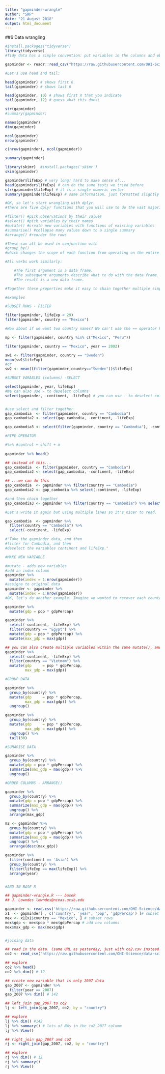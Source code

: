 ```yaml
---
title: "gapminder-wrangle"
author: "SKP"
date: "21 August 2018"
output: html_document
---
```



##6 Data wrangling

```r
#install.packages("tidyverse")
library(tidyverse)
#Tidy data has a simple convention: put variables in the columns and observations in the rows

gapminder <- readr::read_csv("https://raw.githubusercontent.com/OHI-Science/data-science-training/master/data/gapminder.csv")

#Let's use head and tail:

head(gapminder) # shows first 6
tail(gapminder) # shows last 6

head(gapminder, 10) # shows first X that you indicate
tail(gapminder, 12) # guess what this does!

str(gapminder)
#summary(gapminder)

names(gapminder)
dim(gapminder)

ncol(gapminder)
nrow(gapminder)

c(nrow(gapminder), ncol(gapminder))

summary(gapminder)

library(skimr)  #install.packages('skimr')
skim(gapminder)

gapminder$lifeExp # very long! hard to make sense of...
head(gapminder$lifeExp) # can do the same tests we tried before
str(gapminder$lifeExp) # it is a single numeric vector
summary(gapminder$lifeExp) # same information, just formatted slightly differently

#OK, so let's start wrangling with dplyr.
#There are five dplyr functions that you will use to do the vast majority of data manipulations:

#filter() #pick observations by their values
#select() #pick variables by their names
#mutate() #create new variables with functions of existing variables
#summarise() #collapse many values down to a single summary
#arrange() #reorder the rows

#These can all be used in conjunction with 
#group_by() 
#which changes the scope of each function from operating on the entire dataset to operating on it group-by-group. These six functions provide the verbs for a language of data manipulation.

#All verbs work similarly:

    #The first argument is a data frame.
    #The subsequent arguments describe what to do with the data frame. You can refer to columns in the data frame directly without using $.
    #The result is a new data frame.

#Together these properties make it easy to chain together multiple simple steps to achieve a complex result.

#examples

#SUBSET ROWS - FILTER

filter(gapminder, lifeExp < 29)
filter(gapminder, country == "Mexico")

#How about if we want two country names? We can't use the == operator here, because it can only operate on one thing at a time. We will use the %in% operator:

mp <- filter(gapminder, country %in% c("Mexico", "Peru"))

filter(gapminder, country == "Mexico", year == 2002)

sw1 <- filter(gapminder, country == "Sweden")  
mean(sw1$lifeExp)  
#or
sw2 <- mean((filter(gapminder,country=="Sweden"))$lifeExp)

#SUBSET VARABLES (columns) -SELECT

select(gapminder, year, lifeExp) 
#We can also use - to deselect columns
select(gapminder, -continent, -lifeExp) # you can use - to deselect columns


#use select and filter together
gap_cambodia  <- filter(gapminder, country == "Cambodia")
gap_cambodia2 <- select(gap_cambodia, -continent, -lifeExp) 

gap_cambodia3 <- select(filter(gapminder, country == "Cambodia"), -continent, -lifeExp)

#PIPE OPERATOR

#%>% #control + shift + m
  
gapminder %>% head()

## instead of this...
gap_cambodia  <- filter(gapminder, country == "Cambodia")
gap_cambodia2 <- select(gap_cambodia, -continent, -lifeExp) 

## ...we can do this
gap_cambodia  <- gapminder %>% filter(country == "Cambodia")
gap_cambodia2 <- gap_cambodia %>% select(-continent, -lifeExp) 

#and then chain together
gap_cambodia3 <- gapminder %>% filter(country == "Cambodia") %>% select(-continent, -lifeExp) 

#Let's write it again but using multiple lines so it's nicer to read.

gap_cambodia  <- gapminder %>% 
  filter(country == "Cambodia") %>%
  select(-continent, -lifeExp) 

#"Take the gapminder data, and then
#filter for Cambodia, and then
#deselect the variables continent and lifeExp."

#MAKE NEW VARIABLE

#mutate - adds new variables
#add an index column
gapminder %>% 
  mutate(index = 1:nrow(gapminder))
#assigne to original data
gapminder <- gapminder %>% 
  mutate(index = 1:nrow(gapminder))
#OK, let's do another example. Imagine we wanted to recover each country's GDP. After all, the Gapminder data has a variable for population and GDP per capita.

gapminder %>%
  mutate(gdp = pop * gdpPercap)

gapminder %>%
  select(-continent, -lifeExp) %>%
  filter(country == "Egypt") %>%
  mutate(gdp = pop * gdpPercap) %>%
  mutate(max_gdp = max(gdp))

## you can also create multiple variables within the same mutate(), and line them up so they are easier to read:
gapminder %>%
  select(-continent, -lifeExp) %>%
  filter(country == "Vietnam") %>% 
  mutate(gdp     = pop * gdpPercap,
         max_gdp = max(gdp))

#GROUP DATA

gapminder %>%
  group_by(country) %>%
  mutate(gdp     = pop * gdpPercap,
         max_gdp = max(gdp)) %>%
  ungroup()

gapminder %>%
  group_by(country) %>%
  mutate(gdp     = pop * gdpPercap,
         max_gdp = max(gdp)) %>%
  ungroup() %>% 
  tail(30)

#SUMARISE DATA

gapminder %>%
  group_by(country) %>%
  mutate(gdp = pop * gdpPercap) %>%
  summarize(max_gdp = max(gdp)) %>%
  ungroup()

#ORDER COLUMNS - ARRANGE()

gapminder %>%
  group_by(country) %>%
  mutate(gdp = pop * gdpPercap) %>%
  summarize(max_gdp = max(gdp)) %>%
  ungroup() %>%
  arrange(max_gdp)

m2 <- gapminder %>%
  group_by(country) %>%
  mutate(gdp = pop * gdpPercap) %>%
  summarize(max_gdp = max(gdp)) %>%
  ungroup() %>%
  arrange(desc(max_gdp))

gapminder %>%
  filter(continent == 'Asia') %>%
  group_by(country) %>%
  filter(lifeExp == max(lifeExp)) %>%
  arrange(year)


#AND IN BASE R

## gapminder-wrangle.R --- baseR
## J. Lowndes lowndes@nceas.ucsb.edu

gapminder <- read.csv('https://raw.githubusercontent.com/OHI-Science/data-science-training/master/data/gapminder.csv', stringsAsFactors = FALSE) 
x1  <- gapminder[ , c('country', 'year', 'pop', 'gdpPercap') ]# subset columns
mex <- x1[x1$country == "Mexico", ] # subset rows
mex$gdp <- mex$pop * mex$gdpPercap # add new columns
mex$max_gdp <- max(mex$gdp)


#joining data

## read in the data. (same URL as yesterday, just with co2.csv instead of gapminder.csv)
co2 <- read_csv("https://raw.githubusercontent.com/OHI-Science/data-science-training/master/data/co2.csv")

## explore
co2 %>% head()
co2 %>% dim() # 12

## create new variable that is only 2007 data
gap_2007 <- gapminder %>%
  filter(year == 2007) 
gap_2007 %>% dim() # 142  

## left_join gap_2007 to co2
lj <- left_join(gap_2007, co2, by = "country")

## explore
lj %>% dim() #142
lj %>% summary() # lots of NAs in the co2_2017 columm
lj %>% View() 

## right_join gap_2007 and co2
rj <- right_join(gap_2007, co2, by = "country")

## explore
rj %>% dim() # 12
rj %>% summary()
rj %>% View() 
```